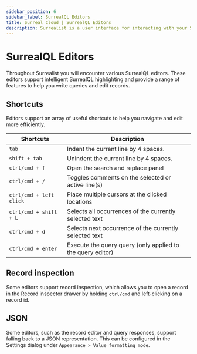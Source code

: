 ```yaml
---
sidebar_position: 6
sidebar_label: SurrealQL Editors
title: Surreal Cloud | SurrealQL Editors
description: Surrealist is a user interface for interacting with your SurrealDB database visually. It enables you to seamlessly connect to any SurrealDB instance, allowing you to execute queries, explore your tables, design your schemas, and much more.
---
```


# SurrealQL Editors

Throughout Surrealist you will encounter various SurrealQL editors. These editors support intelligent SurrealQL highlighting and provide a range of features to help you write queries and edit records.

## Shortcuts

Editors support an array of useful shortcuts to help you navigate and edit more efficiently.

<table>
    <thead>
        <tr>
            <th scope="col">Shortcuts</th>
            <th scope="col">Description</th>
        </tr>
    </thead>
    <tbody>
        <tr>
            <td scope="row" data-label="Shortcuts">
                <code>tab</code>
            </td>
            <td scope="row" data-label="Description">
                Indent the current line by 4 spaces.
            </td>
        </tr>
		<tr>
            <td scope="row" data-label="Shortcuts">
                <code>shift + tab</code>
            </td>
            <td scope="row" data-label="Description">
                Unindent the current line by 4 spaces.
            </td>
        </tr>
		<tr>
            <td scope="row" data-label="Shortcuts">
                <code>ctrl/cmd + f</code>
            </td>
            <td scope="row" data-label="Description">
                Open the search and replace panel
            </td>
        </tr>
		<tr>
            <td scope="row" data-label="Shortcuts">
                <code>ctrl/cmd + /</code>
            </td>
            <td scope="row" data-label="Description">
                Toggles comments on the selected or active line(s)
            </td>
        </tr>
		<tr>
            <td scope="row" data-label="Shortcuts">
                <code>ctrl/cmd + left click</code>
            </td>
            <td scope="row" data-label="Description">
                Place multiple cursors at the clicked locations
            </td>
        </tr>
		<tr>
            <td scope="row" data-label="Shortcuts">
                <code>ctrl/cmd + shift + L</code>
            </td>
            <td scope="row" data-label="Description">
                Selects all occurrences of the currently selected text
            </td>
        </tr>
		<tr>
            <td scope="row" data-label="Shortcuts">
                <code>ctrl/cmd + d</code>
            </td>
            <td scope="row" data-label="Description">
                Selects next occurrence of the currently selected text
            </td>
        </tr>
		<tr>
            <td scope="row" data-label="Shortcuts">
                <code>ctrl/cmd + enter</code>
            </td>
            <td scope="row" data-label="Description">
                Execute the query query (only applied to the query editor)
            </td>
        </tr>
	</tbody>
</table>

## Record inspection

Some editors support record inspection, which allows you to open a record in the Record inspector drawer by holding `ctrl/cmd` and left-clicking on a record id.

## JSON

Some editors, such as the record editor and query responses, support falling back to a JSON representation.
This can be configured in the Settings dialog under `Appearance > Value formatting mode`.